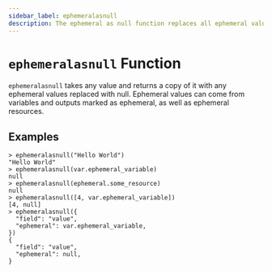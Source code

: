 ```yaml
---
sidebar_label: ephemeralasnull
description: The ephemeral as null function replaces all ephemeral values within the given object with null.
---
```


# `ephemeralasnull` Function

`ephemeralasnull` takes any value and returns a copy of it with any ephemeral values replaced with null.  Ephemeral
values can come from variables and outputs marked as ephemeral, as well as ephemeral resources.

## Examples

```hcl
> ephemeralasnull("Hello World")
"Hello World"
> ephemeralasnull(var.ephemeral_variable)
null
> ephemeralasnull(ephemeral.some_resource)
null
> ephemeralasnull([4, var.ephemeral_variable])
[4, null]
> ephemeralasnull({
  "field": "value",
  "ephemeral": var.ephemeral_variable,
})
{
  "field": "value",
  "ephemeral": null,
}
```
